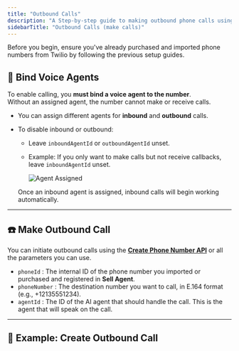 ```yaml
---
title: "Outbound Calls"
description: "A Step-by-step guide to making outbound phone calls using **Sell Agent** imported numbers."
sidebarTitle: "Outbound Calls (make calls)" 
---
```


Before you begin, ensure you've already purchased and imported phone numbers from Twilio by following the previous setup guides.

## 🔗 Bind Voice Agents

To enable calling, you **must bind a voice agent to the number**.  
Without an assigned agent, the number cannot make or receive calls.

- You can assign different agents for **inbound** and **outbound** calls.
- To disable inbound or outbound:
  - Leave `inboundAgentId` or `outboundAgentId` unset.
  - Example: If you only want to make calls but not receive callbacks, leave `inboundAgentId` unset.
  
      ![Agent Assigned](/images/agent-assigned.png)

   Once an inbound agent is assigned, inbound calls will begin working automatically.

---

## ☎️ Make Outbound Call

You can initiate outbound calls using the **__[Create Phone Number API](/api-reference/phone/create)__** or all the parameters you can use.

- `phoneId` : The internal ID of the phone number you imported or purchased and registered in **Sell Agent**.
- `phoneNumber` : The destination number you want to call, in E.164 format (e.g., +12135551234).
- `agentId` : The ID of the AI agent that should handle the call. This is the agent that will speak on the call.

---

## 🧪 Example: Create Outbound Call

